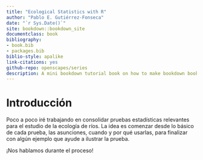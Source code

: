 ```yaml
--- 
title: "Ecological Statistics with R"
author: "Pablo E. Gutiérrez-Fonseca"
date: "`r Sys.Date()`"
site: bookdown::bookdown_site
documentclass: book
bibliography:
- book.bib
- packages.bib
biblio-style: apalike
link-citations: yes
github-repo: openscapes/series
description: A mini bookdown tutorial book on how to make bookdown books.
---
```


# Introducción {#introducción}

Poco a poco iré trabajando en consolidar pruebas estadísticas relevantes para el estudio de la ecología de ríos.  La idea es comenzar desde lo básico de cada prueba, las asunciones, cuando y por qué usarlas, para finalizar con algún ejemplo que ayude a ilustrar la prueba.

¡Nos hablamos durante el proceso!

